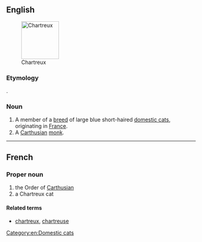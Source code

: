 {{also|chartreux}}
==English==
[[Image:Abbaye fev2006 003.jpg|thumb|right|100px|Chartreux]]

===Etymology===
{{borrowing|fr|lang=en}}.

===Noun===
{{en-noun|head=Chartreux|Chartreux}}

# A member of a [[breed]] of large blue short-haired [[domestic cat]]s, originating in [[France]].
# A [[Carthusian]] [[monk]].

{{wikipedia|Chartreux}}
{{commonscat|Chartreux}}

[[Category:en:Domestic cats]]

----

==French==

===Proper noun===
{{fr-proper noun}}

# the Order of [[Carthusian]]
# a Chartreux cat

====Related terms====
* [[chartreux]], [[chartreuse]]